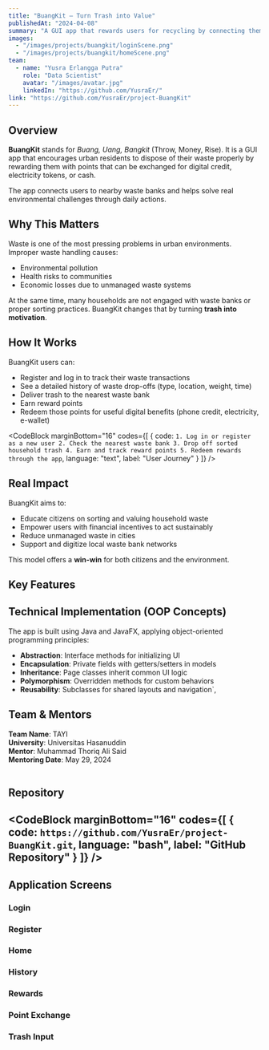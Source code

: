 ```yaml
---
title: "BuangKit – Turn Trash into Value"
publishedAt: "2024-04-08"
summary: "A GUI app that rewards users for recycling by connecting them to local waste banks. Designed to reduce urban waste through practical and profitable action."
images:
  - "/images/projects/buangkit/loginScene.png"
  - "/images/projects/buangkit/homeScene.png"
team:
  - name: "Yusra Erlangga Putra"
    role: "Data Scientist"
    avatar: "/images/avatar.jpg"
    linkedIn: "https://github.com/YusraEr/"
link: "https://github.com/YusraEr/project-BuangKit"
---
```


## Overview

**BuangKit** stands for *Buang, Uang, Bangkit* (Throw, Money, Rise). It is a GUI app that encourages urban residents to dispose of their waste properly by rewarding them with points that can be exchanged for digital credit, electricity tokens, or cash.

The app connects users to nearby waste banks and helps solve real environmental challenges through daily actions.

## Why This Matters

Waste is one of the most pressing problems in urban environments. Improper waste handling causes:

- Environmental pollution  
- Health risks to communities  
- Economic losses due to unmanaged waste systems  

At the same time, many households are not engaged with waste banks or proper sorting practices. BuangKit changes that by turning **trash into motivation**.

## How It Works

BuangKit users can:

- Register and log in to track their waste transactions  
- See a detailed history of waste drop-offs (type, location, weight, time)  
- Deliver trash to the nearest waste bank  
- Earn reward points  
- Redeem those points for useful digital benefits (phone credit, electricity, e-wallet)  

<CodeBlock
  marginBottom="16"
  codes={[
    {
      code:
`1. Log in or register as a new user
2. Check the nearest waste bank
3. Drop off sorted household trash
4. Earn and track reward points
5. Redeem rewards through the app`,
      language: "text",
      label: "User Journey"
    }
  ]}
/>

## Real Impact

BuangKit aims to:

- Educate citizens on sorting and valuing household waste  
- Empower users with financial incentives to act sustainably  
- Reduce unmanaged waste in cities  
- Support and digitize local waste bank networks  

This model offers a **win-win** for both citizens and the environment.

## Key Features

<Table 
  data={{
    headers: [
      { content: "Feature", key: "feature" },
      { content: "Description", key: "description" }
    ],
    rows: [
      ["Login/Register", "Secure access with user profile and history tracking"],
      ["Waste History", "Detailed record of all past submissions"],
      ["Rewards", "Earn points for each drop-off at verified waste banks"],
      ["Point Exchange", "Convert points into credit, electricity, or e-wallet balance"]
    ]
  }}
/>

## Technical Implementation (OOP Concepts)

The app is built using Java and JavaFX, applying object-oriented programming principles:

- **Abstraction**: Interface methods for initializing UI
- **Encapsulation**: Private fields with getters/setters in models
- **Inheritance**: Page classes inherit common UI logic
- **Polymorphism**: Overridden methods for custom behaviors
- **Reusability**: Subclasses for shared layouts and navigation`,


## Team & Mentors

**Team Name**: TAYI  
**University**: Universitas Hasanuddin  
**Mentor**: Muhammad Thoriq Ali Said  
**Mentoring Date**: May 29, 2024

<Table 
  data={{
    headers: [
      { content: "Team Member", key: "name" },
      { content: "Student ID", key: "id" }
    ],
    rows: [
      ["Yusra Erlangga Putra", "H071231052"],
      ["Thahirah Awlyah Zahra", "H071221073"],
      ["Muhammad Ikhsan Saputra", "H071231083"],
      ["Rohsilia Gratia Simak", "H071231087"]
    ]
  }}
/>

## Repository

<CodeBlock
  marginBottom="16"
  codes={[
    {
      code: `https://github.com/YusraEr/project-BuangKit.git`,
      language: "bash",
      label: "GitHub Repository"
    }
  ]}
/>
---
## Application Screens

### Login  
<Media
  src="/images/projects/buangkit/loginScene.png"
  sizes="640px"
  alt="Example image"
  aspectRatio="16/9"
  radius="l"
/>

### Register  
<Media
  src="/images/projects/buangkit/registerScene.png"
  sizes="640px"
  alt="Example image"
  aspectRatio="16/9"
  radius="l"
/>

### Home  
<Media
  src="/images/projects/buangkit/homeScene.png"
  sizes="640px"
  alt="Example image"
  aspectRatio="16/9"
  radius="l"
/>

### History  
<Media
  src="/images/projects/buangkit/historyScene.png"
  sizes="640px"
  alt="Example image"
  aspectRatio="16/9"
  radius="l"
/>
### Rewards  
<Media
  src="/images/projects/buangkit/rewardScene.png"
  sizes="640px"
  alt="Example image"
  aspectRatio="16/9"
  radius="l"
/>
### Point Exchange  
<Media
  src="/images/projects/buangkit/pointExchange.png"
  sizes="640px"
  alt="Example image"
  aspectRatio="16/9"
  radius="l"
/>

### Trash Input  
<Media
  src="/images/projects/buangkit/trashScene.png"
  sizes="640px"
  alt="Example image"
  aspectRatio="16/9"
  radius="l"
/>